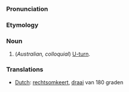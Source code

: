 ===Pronunciation===

===Etymology===

===Noun===
#(''Australian, colloquial'') [[U-turn]].

===Translations===
*[[Dutch]]: [[rechtsomkeert]], [[draai]] van 180 graden